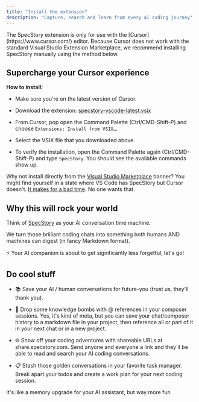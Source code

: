 ```yaml
---
title: "Install the extension"
description: "Capture, search and learn from every AI coding journey"
---
```


<Info>
  The SpecStory extension is only for use with the [Cursor](https://www.cursor.com/) editor. Because Cursor does not work with the standard Visual Studio Extension Marketplace, we recommend installing SpecStory manually using the method below.
</Info>

## Supercharge your Cursor experience

**How to install:**

* Make sure you're on the latest version of Cursor.

* Download the extension: [specstory-vscode-latest.vsix](https://static.specstory.com/vscode-extension/releases/specstory-vscode-latest.vsix)

* From Cursor, pop open the Command Palette (Ctrl/CMD-Shift-P) and choose `Extensions: Install from VSIX…`.

* Select the VSIX file that you downloaded above.

* To verify the installation, open the Command Palette again (Ctrl/CMD-Shift-P) and type `SpecStory`. You should see the available commands show up.

Why not install directly from the [Visual Studio Marketplace](http://get.specstory.com/cursor-extension) banner? You might find yourself in a state where VS Code has SpecStory but Cursor doesn't. [It makes for a bad time](https://github.com/specstoryai/getspecstory/issues/8). No one wants that.

## Why this will rock your world

Think of [SpecStory](https://specstory.com) as your AI conversation time machine.

We turn those brilliant coding chats into something both humans AND machines can digest (in fancy Markdown format).

⚡ Your AI companion is about to get significantly less forgetful, let's go!

## Do cool stuff

* 📚 Save your AI / human conversations for future-you (trust us, they'll thank you).

* 🧠 Drop some knowledge bombs with @ references in your composer sessions. Yes, it's kind of meta, but you can save your chat/composer history to a markdown file in your project, then reference all or part of it in your next chat or in a new project.

* 🌐 Show off your coding adventures with shareable URLs at share.specstory.com. Send anyone and everyone a link and they'll be able to read and search your AI coding conversations.

* 📋 Stash those golden conversations in your favorite task manager. Break apart your todos and create a work plan for your next coding session.

It's like a memory upgrade for your AI assistant, but way more fun